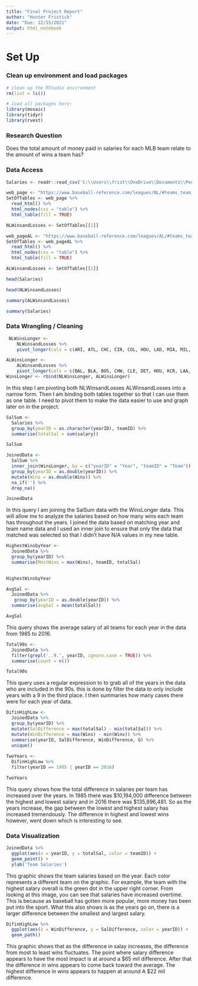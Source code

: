 ```yaml
---
title: "Final Project Report"
author: "Hunter Fristick"
date: "Due: 12/15/2021"
output: html_notebook
---
```


# Set Up

### Clean up environment and load packages
```r
# clean up the RStudio environment 
rm(list = ls())

# load all packages here: 
library(mosaic)
library(tidyr)
library(rvest)

```
### Research Question

Does the total amount of money paid in salaries for each MLB team relate to the amount of wins a team has?


### Data Access

```r
Salaries <- readr::read_csv('C:\\Users\\frist\\OneDrive\\Documents\\Penn State\\STAT 184\\Github Repository\\final-project-report-fristick\\Salaries.csv')
```

```r
web_page <- "https://www.baseball-reference.com/leagues/NL/#teams_team_wins3000"
SetOfTables <- web_page %>%
  read_html() %>%
  html_nodes(css = "table") %>%
  html_table(fill = TRUE)

NLWinsandLosses <- SetOfTables[[1]]
```

```r
web_pageAL <- "https://www.baseball-reference.com/leagues/AL/#teams_team_wins3000"
SetOfTables <- web_pageAL %>%
  read_html() %>%
  html_nodes(css = "table") %>%
  html_table(fill = TRUE)

ALWinsandLosses <- SetOfTables[[1]]
```

```r
head(Salaries)
```


```r
head(NLWinsandLosses)
```

```r
summary(ALWinsandLosses)
```

```r
summary(Salaries)
```

### Data Wrangling / Cleaning

```r
 NLWinsLonger <-
    NLWinsandLosses %>%
    pivot_longer(cols = c(ARI, ATL, CHC, CIN, COL, HOU, LAD, MIA, MIL, NYM, PHI, PIT, SDP, SFG, STL, WSN), names_to = "Team", values_to = "Wins")

ALWinsLonger <-
    ALWinsandLosses %>%
    pivot_longer(cols = c(BAL, BLA, BOS, CHW, CLE, DET, HOU, KCR, LAA, MIL, MIN, NYY, OAK, SEA, TBR, TEX, TOR), names_to = "Team", values_to = "Wins") 
WinsLonger <- rbind(NLWinsLonger, ALWinsLonger)
```

In this step I am pivoting both NLWinsandLosses ALWinsandLosses into a narrow form.  Then I am binding both tables together so that I can use them as one table.  I need to pivot them to make the data easier to use and graph later on in the project.

```r
SalSum <-
  Salaries %>%
  group_by(yearID = as.character(yearID), teamID) %>%
  summarise(totalSal = sum(salary)) 

SalSum
```

```r
JoinedData <-
  SalSum %>%
  inner_join(WinsLonger, by = c("yearID" = "Year", "teamID" = "Team")) %>%
  group_by(yearID = as.double(yearID)) %>%
  mutate(Wins = as.double(Wins)) %>%
  na_if('') %>%
  drop_na()

JoinedData
```
In this query I am joining the SalSum data with the WinsLonger data.  This will allow me to analyze the salaries based on how many wins each team has throughout the years. I joined the data based on matching year and team name data and I used an inner join to ensure that only the data that matched was selected so that I didn't have N/A values in my new table.

```r
HighestWinsbyYear <-
  JoinedData %>%
  group_by(yearID) %>%
  summarise(MostWins = max(Wins), teamID, totalSal)

  
HighestWinsbyYear
```

```r
AvgSal <-
  JoinedData %>%
   group_by(yearID = as.double(yearID)) %>%
  summarise(avgSal = mean(totalSal))

AvgSal
```
This query shows the average salary of all teams for each year in the data from 1985 to 2016.

```r
Total90s <-
  JoinedData %>%
  filter(grepl('..9.', yearID, ignore.case = TRUE)) %>%
  summarise(count = n())

Total90s
```

This query uses a regular expression to to grab all of the years in the data who are included in the 90s. this is done by filter the data to only include years with a 9 in the third place.  I then summaries how many cases there were for each year of data.

```r
DifinHighLow <-
  JoinedData %>%
  group_by(yearID) %>%
  mutate(SalDifference = max(totalSal) - min(totalSal)) %>%
  mutate(WinDifference = max(Wins) - min(Wins)) %>%
  summarise(yearID, SalDifference, WinDifference, G) %>%
  unique()
  
TwoYears <-
  DifinHighLow %>%
  filter(yearID == 1985 | yearID == 2016)

TwoYears
```
This query shows how the total difference in salaries per team has increased over the years. In 1985 there was $10,194,000 difference between the highest and lowest salary and in 2016 there was $135,896,481. So as the years increase, the gap between the lowest and highest salary has increased tremendously. The difference in highest and lowest wins however, went down which is interesting to see.

### Data Visualization

```r
JoinedData %>%
  ggplot(aes(x = yearID, y = totalSal, color = teamID)) +
  geom_point() +
  ylab('Team Salaries')
```
This graphic shows the team salaries based on the year.  Each color represents a different team on the graphic. For example, the team with the highest salary overall is the green dot in the upper right corner. From looking at this image, you can see that salaries have increased overtime. This is because as baseball has gotten more popular, more money has been put into the sport. What this also shows is as the years go on, there is a larger difference between the smallest and largest salary.

```r
DifinHighLow %>%
  ggplot(aes(x = WinDifference, y = SalDifference, color = yearID)) +
  geom_path()
```
This graphic shows that as the difference in salay increases, the difference from most to least wins fluctuates.  The point where salary difference appears to have the most impact is at around a $65 mil difference.  After that the difference in wins appears to come back toward the average. The highest difference in wins appears to happen at around A $22 mil difference.

